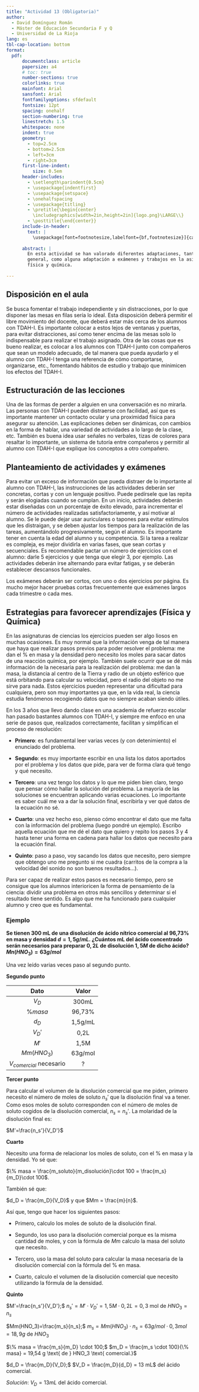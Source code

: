 ```yaml
---
title: "Actividad 13 (Obligatoria)"
author: 
  - David Domínguez Román
  - Máster de Educación Secundaria F y Q
  - Universidad de La Rioja
lang: es
tbl-cap-location: bottom
format: 
  pdf:
      documentclass: article
      papersize: a4
      # toc: true
      number-sections: true
      colorlinks: true
      mainfont: Arial
      sansfont: Arial
      fontfamilyoptions: sfdefault
      fontsize: 12pt
      spacing: onehalf
      section-numbering: true
      linestretch: 1.5
      whitespace: none
      indent: true
      geometry: 
        - top=2.5cm
        - bottom=2.5cm
        - left=3cm
        - right=3cm
      first-line-indent:
          size: 0.5em
      header-includes:
        - \setlength\parindent{0.5cm}
        - \usepackage{indentfirst}
        - \usepackage{setspace}
        - \onehalfspacing
        - \usepackage{titling}
        - \pretitle{\begin{center}
          \includegraphics[width=2in,height=2in]{logo.png}\LARGE\\}
        - \posttitle{\end{center}}
      include-in-header:
        text: |
          \usepackage[font=footnotesize,labelfont={bf,footnotesize}]{caption}
          
      abstract: |
        En esta actividad se han valorado diferentes adaptaciones, tanto a nivel
        general, como alguna adaptación a exámenes y trabajos en la asignatura de 
        física y química.
        
---
```


## Disposición en el aula

Se busca fomentar el trabajo independiente y sin distracciones, por lo que disponer las mesas en filas sería lo ideal. Esta disposición deberá permitir el libre movimiento del docente, que deberá estar más cerca de los alumnos con TDAH-I. Es importante colocar a estos lejos de ventanas y puertas, para evitar distracciones, así como tener encima de las mesas solo lo indispensable para realizar el trabajo asignado. Otra de las cosas que es bueno realizar, es colocar a los alumnos con TDAH-I junto con compañeros que sean un modelo adecuado, de tal manera que pueda ayudarlo y el alumno con TDAH-I tenga una referencia de cómo comportarse, organizarse, etc., fomentando hábitos de estudio y trabajo que minimicen los efectos del TDAH-I.

## Estructuración de las lecciones

Una de las formas de perder a alguien en una conversación es no mirarla. Las personas con TDAH-I pueden distraerse con facilidad, así que es importante mantener un contacto ocular y una proximidad física para asegurar su atención. Las explicaciones deben ser dinámicas, con cambios en la forma de hablar, una variedad de actividades a lo largo de la clase, etc. También es buena idea usar señales no verbales, tizas de colores para resaltar lo importante, un sistema de tutoría entre compañeros y permitir al alumno con TDAH-I que explique los conceptos a otro compañero.

## Planteamiento de actividades y exámenes

Para evitar un exceso de información que pueda distraer de lo importante al alumno con TDAH-I, las instrucciones de las actividades deberán ser concretas, cortas y con un lenguaje positivo. Puede pedírsele que las repita y serán elogiadas cuando se cumplan. En un inicio, actividades deberán estar diseñadas con un porcentaje de éxito elevado, para incrementar el número de actividades realizadas satisfactoriamente, y así motivar al alumno. Se le puede dejar usar auriculares o tapones para evitar estímulos que les distraigan, y se deben ajustar los tiempos para la realización de las tareas, aumentándolo progresivamente, según el alumno. Es importante tener en cuenta la edad del alumno y su competencia. Si la tarea a realizar es compleja, es mejor dividirla en varias fases, que sean cortas y secuenciales. Es recomendable pactar un número de ejercicios con el alumno: darle 5 ejercicios y que tenga que elegir 3, por ejemplo. Las actividades deberán irse alternando para evitar fatigas, y se deberán establecer descansos funcionales.

Los exámenes deberán ser cortos, con uno o dos ejercicios por página. Es mucho mejor hacer pruebas cortas frecuentemente que exámenes largos cada trimestre o cada mes.

## Estrategias para favorecer aprendizajes (Física y Química)

En las asignaturas de ciencias los ejercicios pueden ser algo liosos en muchas ocasiones. Es muy normal que la información venga de tal manera que haya que realizar pasos previos para poder resolver el problema: me dan el % en masa y la densidad pero necesito los moles para sacar datos de una reacción química, por ejemplo. También suele ocurrir que se dé más información de la necesaria para la realización del problema: me dan la masa, la distancia al centro de la Tierra y radio de un objeto esférico que está orbitando para calcular su velocidad, pero el radio del objeto no me sirve para nada. Estos ejercicios pueden representar una dificultad para cualquiera, pero son muy importantes ya que, en la vida real, la ciencia estudia fenómenos recogiendo datos que no siempre acaban siendo útiles.

En los 3 años que llevo dando clase en una academia de refuerzo escolar han pasado bastantes alumnos con TDAH-I, y siempre me enfoco en una serie de pasos que, realizados correctamente, facilitan y simplifican el proceso de resolución:

- **Primero**: es fundamental leer varias veces (y con detenimiento) el enunciado del problema.

- **Segundo**: es muy importante escribir en una lista los datos aportados por el problema y los datos que pide, para ver de forma clara qué tengo y qué necesito.

- **Tercero**: una vez tengo los datos y lo que me piden bien claro, tengo que pensar cómo hallar la solución del problema. La mayoría de las soluciones se encuentran aplicando varias ecuaciones. Lo importante es saber cuál me va a dar la solución final, escribirla y ver qué datos de la ecuación no sé. 

- **Cuarto**: una vez hecho eso, pienso cómo encontrar el dato que me falta con la información del problema (luego pondré un ejemplo). Escribo aquella ecuación que me dé el dato que quiero y repito los pasos 3 y 4 hasta tener una forma en cadena para hallar los datos que necesito para la ecuación final.

- **Quinto**: paso a paso, voy sacando los datos que necesito, pero siempre que obtengo uno me pregunto si me cuadra (carritos de la compra a la velocidad del sonido no son buenos resultados...).

Para ser capaz de realizar estos pasos es necesario tiempo, pero se consigue que los alumnos interioricen la forma de pensamiento de la ciencia: dividir una problema en otros más sencillos y determinar si el resultado tiene sentido. Es algo que me ha funcionado para cualquier alumno y creo que es fundamental.

### Ejemplo { .unnumbered }

**Se tienen 300 mL de una disolución de ácido nítrico comercial al 96,73% en masa y densidad $d=1,5 g/mL$. ¿Cuántos mL del ácido concentrado serán necesarios para preparar $0,2 L$ de disolución $1,5 M$ de dicho ácido? $Mn(HNO_3)=63g/mol$** 

Una vez leído varias veces paso al segundo punto.

**Segundo punto**

| Dato                      | Valor     |
|:-------------------------:|:---------:|
| $V_D$                   	| 300mL   	|
| $\% masa$               	| 96,73%  	|
| $d_D$                   	| 1,5g/mL 	|
| $V_D'$                   	| 0,2L    	|
| $M'$                    	| 1,5M    	|
| $Mm(HNO_3)$ 	            | 63g/mol 	|
| $V_{comercial}$ necesario | ?         |

**Tercer punto**

Para calcular el volumen de la disolución comercial que me piden, primero necesito el número de moles de soluto $n_s'$ que la disolución final va a tener. Como esos moles de soluto corresponden con el número de moles de soluto cogidos de la disolución comercial, $n_s = n_s'$. La molaridad de la disolución final es:

$M'=\frac{n_s'}{V_D'}$

**Cuarto**

Necesito una forma de relacionar los moles de soluto, con el % en masa y la densidad. Yo sé que:

$\% masa = \frac{m_soluto}{m_disolución}\cdot 100 = \frac{m_s}{m_D}\cdot 100$.

También sé que:

$d_D = \frac{m_D}{V_D}$ y que $Mm = \frac{m}{n}$.

Así que, tengo que hacer los siguientes pasos:

- Primero, calculo los moles de soluto de la disolución final.

- Segundo, los uso para la disolución comercial porque es la misma cantidad de moles, y con la fórmula de $Mm$ calculo la masa del soluto que necesito.

- Tercero, uso la masa del soluto para calcular la masa necesaria de la disolución comercial con la fórmula del % en masa.

- Cuarto, calculo el volumen de la disolución comercial que necesito utilizando la fórmula de la densidad.

**Quinto**

$M'=\frac{n_s'}{V_D'};$ $n_s'=M'\cdot V_D'=1,5M\cdot 0,2L= 0,3 \text{ mol de } HNO_3= n_s$

$Mm(HNO_3)=\frac{m_s}{n_s};$ $m_s = Mm(HNO_3) \cdot n_s = 63g/mol \cdot 0,3 mol = 18,9g \text{ de } HNO_3$

$\% masa = \frac{m_s}{m_D} \cdot 100;$ $m_D = \frac{m_s \cdot 100}{\% masa} = 19,54 g \text{ de } HNO_3 \text{ comercial.}$

$d_D = \frac{m_D}{V_D};$ $V_D = \frac{m_D}{d_D} = 13 mL$ del ácido comercial.

*Solución*: $V_D = 13mL$ del ácido comercial.